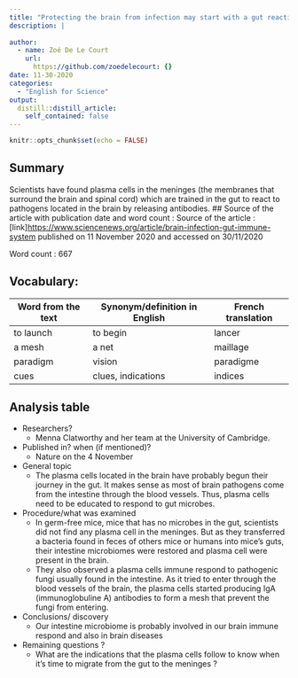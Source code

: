 ```yaml
---
title: "Protecting the brain from infection may start with a gut reaction"
description: |
  
author:
  - name: Zoé De Le Court
    url:
      https://github.com/zoedelecourt: {}
date: 11-30-2020
categories:
  - "English for Science"
output:
  distill::distill_article:
    self_contained: false
---
```


```r
knitr::opts_chunk$set(echo = FALSE)
```

## Summary 
Scientists have found plasma cells in the meninges (the membranes that surround the brain and spinal cord) which are trained in the gut to react to pathogens located in the brain by releasing antibodies.
## Source of the article with publication date and word count :
Source of the article : [link]<https://www.sciencenews.org/article/brain-infection-gut-immune-system> published on 11 November 2020 and accessed on 30/11/2020

Word count : 667

## Vocabulary: 

| Word from the text | Synonym/definition in English | French translation |
|--------------------|-------------------------------|--------------------|
| to launch          | to begin                      | lancer             |
| a mesh             | a net                         | maillage           |
| paradigm           |  vision                       | paradigme          |
| cues               | clues, indications            | indices              |



## Analysis table

- Researchers? 
    + Menna Clatworthy and her team at the University of Cambridge.

- Published in? when (if mentioned)?
    + Nature on the  4 November

- General topic
    + The plasma cells located in the brain have probably begun their journey in the gut. It makes sense as most of brain pathogens come from the intestine through the blood vessels. Thus, plasma cells need to be educated to respond to gut microbes.
- Procedure/what was examined
    + In germ-free mice, mice that has no microbes in the gut, scientists did not find any plasma cell in the meninges. But as they transferred a bacteria found in feces of others mice or humans into mice's guts, their intestine microbiomes were restored and plasma cell were present in the brain.
    + They also observed a plasma cells immune respond to pathogenic fungi usually found in the intestine. As it tried to enter through the blood vessels of the brain, the plasma cells started producing IgA (immunoglobuline A) antibodies to form a mesh that prevent the fungi from entering.
    
- Conclusions/ discovery
    + Our intestine microbiome is probably involved in our brain immune respond and also in brain diseases

- Remaining questions ? 
    + What are the indications that the plasma cells follow to know when it's time to migrate from the gut to the meninges ?

